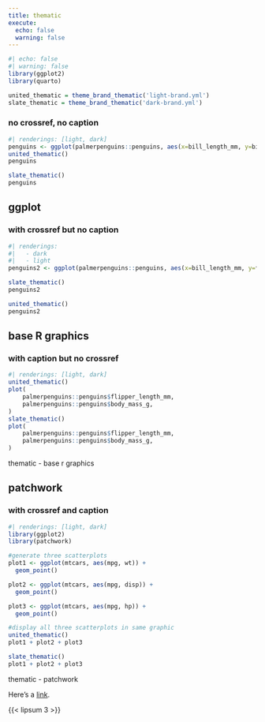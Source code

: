 ```yaml
---
title: thematic
execute:
  echo: false
  warning: false
---
```


```r
#| echo: false
#| warning: false
library(ggplot2)
library(quarto)

united_thematic = theme_brand_thematic('light-brand.yml')
slate_thematic = theme_brand_thematic('dark-brand.yml')
```


### no crossref, no caption

```r
#| renderings: [light, dark]
penguins <- ggplot(palmerpenguins::penguins, aes(x=bill_length_mm, y=bill_depth_mm)) + geom_point()
united_thematic()
penguins

slate_thematic()
penguins
```

## ggplot
### with crossref but no caption

::: {#fig-thematic-ggplot}
```r
#| renderings:
#|   - dark
#|   - light
penguins2 <- ggplot(palmerpenguins::penguins, aes(x=bill_length_mm, y=flipper_length_mm)) + geom_point()

slate_thematic()
penguins2

united_thematic()
penguins2
```
:::

## base R graphics
### with caption but no crossref

::: {}
```r
#| renderings: [light, dark]
united_thematic()
plot(
    palmerpenguins::penguins$flipper_length_mm,
    palmerpenguins::penguins$body_mass_g,
)
slate_thematic()
plot(
    palmerpenguins::penguins$flipper_length_mm,
    palmerpenguins::penguins$body_mass_g,
)
```

thematic - base r graphics

:::

## patchwork
### with crossref and caption

::: {#fig-thematic-patchwork}
```r
#| renderings: [light, dark]
library(ggplot2)
library(patchwork)

#generate three scatterplots
plot1 <- ggplot(mtcars, aes(mpg, wt)) +
  geom_point()

plot2 <- ggplot(mtcars, aes(mpg, disp)) +
  geom_point()

plot3 <- ggplot(mtcars, aes(mpg, hp)) +
  geom_point()

#display all three scatterplots in same graphic
united_thematic()
plot1 + plot2 + plot3

slate_thematic()
plot1 + plot2 + plot3

```
thematic - patchwork
:::


Here's a [link](https://example.com).

{{< lipsum 3 >}}
